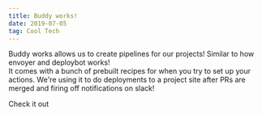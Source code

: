 ```yaml
---
title: Buddy works!
date: 2019-07-05
tag: Cool Tech
---
```




Buddy works allows us to create pipelines for our projects! Similar to how envoyer and deploybot works!  
It comes with a bunch of prebuilt recipes for when you try to set up your actions.
We're using it to do deployments to a project site after PRs are merged and firing off notifications on slack!

<TextLink href="https://buddy.works/" target="_blank">
  Check it out
</TextLink>
